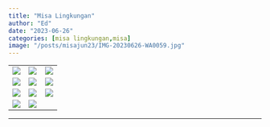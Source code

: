 ```yaml
---
title: "Misa Lingkungan"
author: "Ed"
date: "2023-06-26"
categories: [misa lingkungan,misa]
image: "/posts/misajun23/IMG-20230626-WA0059.jpg"
---
```


|                                                  |                                                        |                                                  |
|------------------------|------------------------|------------------------|
| ![](/posts/misajun23/IMG-20230626-WA0059.jpg)    | ![](/posts/misajun23/IMG-20230626-WA0066(2)%20(1).jpg) | ![](/posts/misajun23/IMG-20230626-WA0060(1).jpg) |
| ![](/posts/misajun23/IMG-20230626-WA0043(1).jpg) | ![](/posts/misajun23/IMG-20230626-WA0041(1).jpg)       | ![](/posts/misajun23/IMG-20230626-WA0040(1).jpg) |
| ![](/posts/misajun23/IMG-20230626-WA0053(1).jpg) | ![](/posts/misajun23/IMG-20230626-WA0058.jpg)          | ![](/posts/misajun23/IMG-20230626-WA0054.jpg)    |
| ![](/posts/misajun23/IMG-20230626-WA0055.jpg)    | ![](/posts/misajun23/IMG-20230626-WA0065_1_1.jpg)      |                                                  |

------------------------------------------------------------------------
